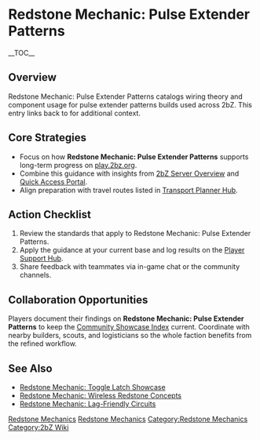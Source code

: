 {{Short description|Redstone Mechanic: Pulse Extender Patterns catalogs wiring theory and component usage for pulse extender patterns builds used across 2bZ}}
= Redstone Mechanic: Pulse Extender Patterns =
{{2bZ Navbox}}
__TOC__

== Overview ==
Redstone Mechanic: Pulse Extender Patterns catalogs wiring theory and component usage for
pulse extender patterns builds used across 2bZ. This entry links back to
[[Category:Redstone Mechanics|Redstone Mechanics]] for additional context.

== Core Strategies ==
* Focus on how '''Redstone Mechanic: Pulse Extender Patterns''' supports long-term progress on [[play.2bz.org]].
* Combine this guidance with insights from [[2bZ Server Overview]] and [[Quick Access Portal]].
* Align preparation with travel routes listed in [[Transport Planner Hub]].

== Action Checklist ==
# Review the [[Category:Redstone Mechanics|Redstone Mechanics]] standards that apply to Redstone Mechanic: Pulse Extender Patterns.
# Apply the guidance at your current base and log results on the [[Player Support Hub]].
# Share feedback with teammates via in-game chat or the community channels.

== Collaboration Opportunities ==
Players document their findings on '''Redstone Mechanic: Pulse Extender Patterns''' to
keep the [[Community Showcase Index]] current. Coordinate with nearby builders, scouts,
and logisticians so the whole faction benefits from the refined workflow.

== See Also ==
* [[Redstone Mechanic: Toggle Latch Showcase]]
* [[Redstone Mechanic: Wireless Redstone Concepts]]
* [[Redstone Mechanic: Lag-Friendly Circuits]]

[[Category:Redstone Mechanics]]
[[Category:2bZ Wiki]]
